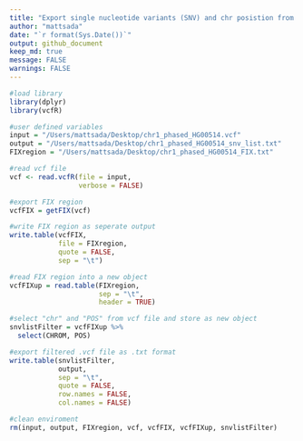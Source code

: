 ```yaml
---  
title: "Export single nucleotide variants (SNV) and chr posistion from .vcf for further analysis with StrandPhaseR"  
author: "mattsada"  
date: "`r format(Sys.Date())`"
output: github_document
keep_md: true
message: FALSE
warnings: FALSE
--- 
```

```r
#load library
library(dplyr)
library(vcfR)

#user defined variables
input = "/Users/mattsada/Desktop/chr1_phased_HG00514.vcf"
output = "/Users/mattsada/Desktop/chr1_phased_HG00514_snv_list.txt"
FIXregion = "/Users/mattsada/Desktop/chr1_phased_HG00514_FIX.txt"

#read vcf file
vcf <- read.vcfR(file = input, 
                 verbose = FALSE)

#export FIX region
vcfFIX = getFIX(vcf)

#write FIX region as seperate output
write.table(vcfFIX, 
            file = FIXregion, 
            quote = FALSE, 
            sep = "\t")

#read FIX region into a new object
vcfFIXup = read.table(FIXregion, 
                      sep = "\t", 
                      header = TRUE)

#select "chr" and "POS" from vcf file and store as new object
snvlistFilter = vcfFIXup %>% 
  select(CHROM, POS)

#export filtered .vcf file as .txt format
write.table(snvlistFilter, 
            output, 
            sep = "\t", 
            quote = FALSE, 
            row.names = FALSE, 
            col.names = FALSE)

#clean enviroment
rm(input, output, FIXregion, vcf, vcfFIX, vcfFIXup, snvlistFilter)
```


